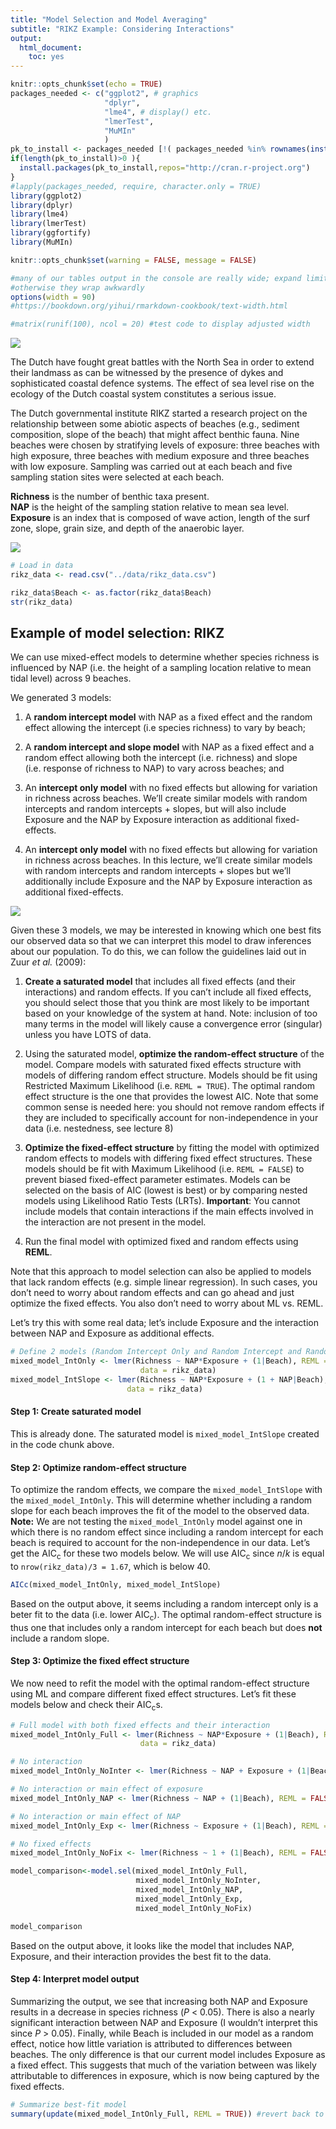 ```yaml
---
title: "Model Selection and Model Averaging"
subtitle: "RIKZ Example: Considering Interactions"
output:
  html_document:
    toc: yes
---
```


```r
knitr::opts_chunk$set(echo = TRUE)
packages_needed <- c("ggplot2", # graphics
                     "dplyr",
                     "lme4", # display() etc.
                     "lmerTest",
                     "MuMIn"
                     )
pk_to_install <- packages_needed [!( packages_needed %in% rownames(installed.packages())  )]
if(length(pk_to_install)>0 ){
  install.packages(pk_to_install,repos="http://cran.r-project.org")
}
#lapply(packages_needed, require, character.only = TRUE)
library(ggplot2)
library(dplyr)
library(lme4)
library(lmerTest)
library(ggfortify)
library(MuMIn)
```

```r
knitr::opts_chunk$set(warning = FALSE, message = FALSE)
```

```r
#many of our tables output in the console are really wide; expand limits [width] to fit them all in,
#otherwise they wrap awkwardly
options(width = 90)
#https://bookdown.org/yihui/rmarkdown-cookbook/text-width.html

#matrix(runif(100), ncol = 20) #test code to display adjusted width
```
![](images/RIKZ_fig.jpeg)

The Dutch have fought great battles with the North Sea in order to extend their landmass as can be witnessed by the presence of dykes and sophisticated coastal defence systems. The effect of sea level rise on the ecology of the Dutch coastal system constitutes a serious issue.

The Dutch governmental institute RIKZ started a research project on
the relationship between some abiotic aspects of beaches (e.g., sediment composition, slope
of the beach) that might affect benthic fauna. Nine beaches were chosen by stratifying levels of exposure: three beaches with high exposure, three beaches with medium exposure and three beaches with low exposure. Sampling was carried out at each beach and five sampling station sites were selected at each beach.

**Richness** is the number of benthic taxa present.  
**NAP** is the height of the sampling station relative to mean sea level.  
**Exposure** is an index that is composed of wave action, length of the surf zone, slope, grain size, and depth of the anaerobic layer.

![](images/RIKZ_fig_2.png)

```r
# Load in data
rikz_data <- read.csv("../data/rikz_data.csv")
```

```r
rikz_data$Beach <- as.factor(rikz_data$Beach)
str(rikz_data)
```
## Example of model selection: RIKZ

We can use mixed-effect models to determine whether species richness is influenced by NAP (i.e. the height of a sampling location relative to mean tidal level) across 9 beaches. 

We generated 3 models: 

1. A **random intercept model** with NAP as a fixed effect and the random effect allowing the intercept (i.e species richness) to vary by beach; 

2. A **random intercept and slope model** with NAP as a fixed effect and a random effect allowing both the intercept (i.e. richness) and slope (i.e. response of richness to NAP) to vary across beaches; and 

3. An **intercept only model** with no fixed effects but allowing for variation in richness across beaches. We'll create similar models with random intercepts and random intercepts + slopes, but will also include Exposure and the NAP by Exposure interaction as additional fixed-effects.

3. An **intercept only model** with no fixed effects but allowing for variation in richness across beaches. In this lecture, we'll create similar models with random intercepts and random intercepts + slopes but we'll additionally include Exposure and the NAP by Exposure interaction as additional fixed-effects.


![](images/random_int_slope.jpg)

Given these 3 models, we may be interested in knowing which one best fits our observed data so that we can interpret this model to draw inferences about our population. To do this, we can follow the guidelines laid out in Zuur _et al._ (2009):

1. **Create a saturated model** that includes all fixed effects (and their interactions) and random effects. If you can't include all fixed effects, you should select those that you think are most likely to be important based on your knowledge of the system at hand. Note: inclusion of too many terms in the model will likely cause a convergence error (singular) unless you have LOTS of data.

2. Using the saturated model, **optimize the random-effect structure** of the model. Compare models with saturated fixed effects structure with models of differing random effect structure. Models should be fit using Restricted Maximum Likelihood (i.e. `REML = TRUE`). The optimal random effect structure is the one that provides the lowest AIC. Note that some common sense is needed here: you should not remove random effects if they are included to specifically account for non-independence in your data (i.e. nestedness, see lecture 8)

3. **Optimize the fixed-effect structure** by fitting the model with optimized random effects to models with differing fixed effect structures. These models should be fit with Maximum Likelihood (i.e. `REML = FALSE`) to prevent biased fixed-effect parameter estimates. Models can be selected on the basis of AIC (lowest is best) or by comparing nested models using Likelihood Ratio Tests (LRTs). **Important**: You cannot include models that contain interactions if the main effects involved in the interaction are not present in the model.

4. Run the final model with optimized fixed and random effects using **REML**.

Note that this approach to model selection can also be applied to models that lack random effects (e.g. simple linear regression). In such cases, you don't need to worry about random effects and can go ahead and just optimize the fixed effects. You also don't need to worry about ML vs. REML.

Let's try this with some real data; let's include Exposure and the interaction between NAP and Exposure as additional effects. 
```r
# Define 2 models (Random Intercept Only and Random Intercept and Random Slope). Fit both with REML.
mixed_model_IntOnly <- lmer(Richness ~ NAP*Exposure + (1|Beach), REML = TRUE, 
                             data = rikz_data)
mixed_model_IntSlope <- lmer(Richness ~ NAP*Exposure + (1 + NAP|Beach), REML = TRUE, 
                          data = rikz_data)
```

#### Step 1: Create saturated model

This is already done. The saturated model is `mixed_model_IntSlope` created in the code chunk above. 

#### Step 2: Optimize random-effect structure

To optimize the random effects, we compare the `mixed_model_IntSlope` with the `mixed_model_IntOnly`. This will determine whether including a random slope for each beach improves the fit of the model to the observed data. **Note:** We are not testing the `mixed_model_IntOnly` model against one in which there is no random effect since including a random intercept for each beach is required to account for the non-independence in our data. Let's get the AIC~c~ for these two models below. We will use AIC~c~ since $n/k$ is equal to `nrow(rikz_data)/3 = 1.67`, which is below 40.

```r
AICc(mixed_model_IntOnly, mixed_model_IntSlope)
```

Based on the output above, it seems including a random intercept only is a beter fit to the data (i.e. lower AIC~c~). The optimal random-effect structure is thus one that includes only a random intercept for each beach but does **not** include a random slope.

#### Step 3: Optimize the fixed effect structure

We now need to refit the model with the optimal random-effect structure using ML and compare different fixed effect structures. Let's fit these models below and check their AIC~c~s.

```r
# Full model with both fixed effects and their interaction
mixed_model_IntOnly_Full <- lmer(Richness ~ NAP*Exposure + (1|Beach), REML = FALSE, 
                             data = rikz_data)

# No interaction
mixed_model_IntOnly_NoInter <- lmer(Richness ~ NAP + Exposure + (1|Beach), REML = FALSE, data = rikz_data)

# No interaction or main effect of exposure
mixed_model_IntOnly_NAP <- lmer(Richness ~ NAP + (1|Beach), REML = FALSE, data = rikz_data)

# No interaction or main effect of NAP
mixed_model_IntOnly_Exp <- lmer(Richness ~ Exposure + (1|Beach), REML = FALSE, data = rikz_data)

# No fixed effects
mixed_model_IntOnly_NoFix <- lmer(Richness ~ 1 + (1|Beach), REML = FALSE, data = rikz_data)
```

```r
model_comparison<-model.sel(mixed_model_IntOnly_Full,
                            mixed_model_IntOnly_NoInter,
                            mixed_model_IntOnly_NAP,
                            mixed_model_IntOnly_Exp,
                            mixed_model_IntOnly_NoFix)

model_comparison
```

Based on the output above, it looks like the model that includes NAP, Exposure, and their interaction provides the best fit to the data. 

#### Step 4: Interpret model output

Summarizing the output, we see that increasing both NAP and Exposure results in a decrease in species richness (_P_ < 0.05). There is also a nearly significant interaction between NAP and Exposure (I wouldn't interpret this since _P_ > 0.05). Finally, while Beach is included in our model as a random effect, notice how little variation is attributed to differences between beaches. The only difference is that our current model includes Exposure as a fixed effect. This suggests that much of the variation between was likely attributable to differences in exposure, which is now being captured by the fixed effects.

```r
# Summarize best-fit model 
summary(update(mixed_model_IntOnly_Full, REML = TRUE)) #revert back to REML rather than ML
```

